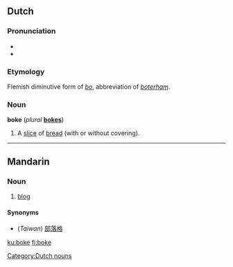 ==Dutch==

===Pronunciation===
* {{IPA|/bˈoːkə/}}
* {{rhymes|nl|oːkə}}

===Etymology===
Flemish diminutive form of ''[[bo#Dutch|bo]]'', abbreviation of ''[[boterham]]''.

===Noun===
'''boke''' {{n}} (''plural'' '''[[bokes]]''')

# {{context|Flemish|child language}} A [[slice]] of [[bread]] (with or without covering).

[[Category:Dutch nouns]]

----

==Mandarin==

===Noun===
{{cmn-noun|p|pin=bókè|pint=bo2ke4|tas=博客}}

# [[blog]]

====Synonyms====
*(''Taiwan'') [[部落格]]

[[ku:boke]]
[[fi:boke]]